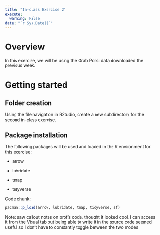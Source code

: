 ```yaml
---
title: "In-class Exercise 2"
execute:
  warning: False
date: "`r Sys.Date()`"
---
```


# Overview

In this exercise, we will be using the Grab Polisi data downloaded the previous week.

# Getting started

## Folder creation

Using the file navigation in RStudio, create a new subdirectory for the second in-class exercise.

## Package installation

The following packages will be used and loaded in the R environment for this exercise:

-   arrow

-   lubridate

-   tmap

-   tidyverse

Code chunk:

```r
pacman::p_load(arrow, lubridate, tmap, tidyverse, sf)
```

::: {.callout-note appearance="minimal"}
Note: saw callout notes on prof's code, thought it looked cool. I can access it from the Visual tab but being able to write it in the source code seemed useful so I don't have to constantly toggle between the two modes
:::


